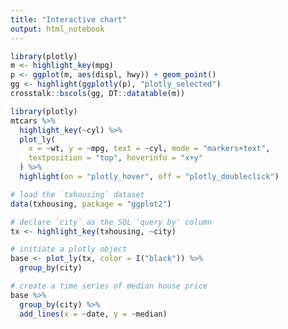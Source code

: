 ---
title: "Interactive chart"
output: html_notebook
---



```{r}
library(plotly)
m <- highlight_key(mpg)
p <- ggplot(m, aes(displ, hwy)) + geom_point()
gg <- highlight(ggplotly(p), "plotly_selected")
crosstalk::bscols(gg, DT::datatable(m))
```

```{r}
library(plotly)
mtcars %>%
  highlight_key(~cyl) %>%
  plot_ly(
    x = ~wt, y = ~mpg, text = ~cyl, mode = "markers+text", 
    textposition = "top", hoverinfo = "x+y"
  ) %>%
  highlight(on = "plotly_hover", off = "plotly_doubleclick")
```
```{r}
# load the `txhousing` dataset
data(txhousing, package = "ggplot2")

# declare `city` as the SQL 'query by' column
tx <- highlight_key(txhousing, ~city)

# initiate a plotly object
base <- plot_ly(tx, color = I("black")) %>% 
  group_by(city)

# create a time series of median house price
base %>%
  group_by(city) %>%
  add_lines(x = ~date, y = ~median)
```



